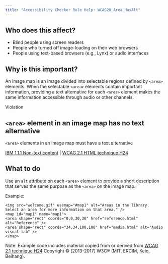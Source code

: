 ```yaml
---
title: "Accessibility Checker Rule Help: WCAG20_Area_HasAlt"
---
```


<div className="toolHelp">
<Row>
<Column colLg={5} colMd={3} colSm={4} className="toolLeft">

## Who does this affect?

* Blind people using screen readers
* People who turned off image-loading on their web browsers
* People using text-based browsers (e.g., Lynx) or audio interfaces

## Why is this important?

An image map is an image divided into selectable regions defined by `<area>` elements. When the selectable `<area>` elements contain important information, providing a text alternative for each `<area>` element makes the same information accessible through audio or other channels.

</Column>
<Column colLg={11} colMd={5} colSm={4} className="toolMain">

<div id="locLevel" className="level-violation">Violation</div>

## `<area>` element in an image map has no text alternative
`<area>` elements in an image map must have a text alternative

[IBM 1.1.1 Non-text content](http://www.ibm.com/able/guidelines/ci162/non_text_content.html) | [WCAG  2.1 HTML technique H24](https://www.w3.org/TR/WCAG20-TECHS/H24)

<div id="locSnippet"></div>

## What to do

Use an `alt` attribute on each `<area>` element to provide a short description that serves the same purpose as the `<area>` on the image map.

Example:

```
<img src="welcome.gif" usemap="#map1" alt="Areas in the library. Select an area for more information on that area." />
<map id="map1" name="map1">
<area shape="rect" coords="0,0,30,30" href="reference.html" alt="Reference" />
<area shape="rect" coords="34,34,100,100" href="media.html" alt="Audio visual lab" />
</map>
```

Note: Example code includes material copied from or derived from [WCAG 2.1 technique H24](https://www.w3.org/TR/WCAG20-TECHS/H24) Copyright © [2013-2017] W3C® (MIT, ERCIM, Keio, Beihang).

</Column>
</Row>
</div>
